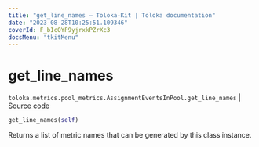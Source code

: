 ```yaml
---
title: "get_line_names — Toloka-Kit | Toloka documentation"
date: "2023-08-28T10:25:51.109346"
coverId: F_bIcOYF9yjrxkPZrXc3
docsMenu: "tkitMenu"
---
```


# get_line_names

`toloka.metrics.pool_metrics.AssignmentEventsInPool.get_line_names` | [Source code](https://github.com/Toloka/toloka-kit/blob/v1.2.1/src/metrics/pool_metrics.py#L125)

```python
get_line_names(self)
```

Returns a list of metric names that can be generated by this class instance.